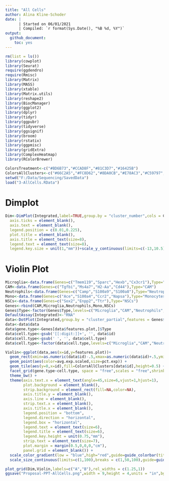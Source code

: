```yaml
---
title: "All Cells"
author: Alina Kline-Schoder
date: | 
      | Started on 06/01/2021
      | Compiled: `r format(Sys.Date(), "%B %d, %Y")`
output:
  github_document:
    toc: yes
---
```



```r
rm(list = ls())
library(cowplot)
library(Seurat)
require(ggdendro)
require(Rmisc)
library(Matrix)
library(MASS)
library(xtable)
library(Matrix.utils)
library(reshape2)
library(BiocManager)
library(ggplot2)
library(dplyr)
library(tidyr)
library(ggpubr)
library(tidyverse)
library(ggsignif)
library(broom)
library(rstatix)
library(ggpmisc)
library(gridExtra)
library(ComplexHeatmap)
library(RColorBrewer)

ColorsTreatment<-c("#BD6B73","#CCAD8F","#81C3D7","#16425B")
ColorsAllClusters<-c("#66C2A5","#FC8D62","#8DA0CB","#E78AC3","#C59797","#A6D854","#FFD92F","#BA95C7","#D3D942","#FFD92F","#B1A884","#BA95C7")
setwd("F:/Data/Sequencing/SavedData")
load("3-AllCells.RData")
```

# Dimplot
```r
Dim<-DimPlot(Integrated,label=TRUE,group.by = "cluster_number",cols = ColorsAllClusters[1:12],label.box = TRUE)+NoLegend()+scale_color_manual(values = ColorsAllClusters[1:12],labels=levels(Integrated$cluster_full))+theme(
  axis.ticks = element_blank(),
  axis.text = element_blank(),
  legend.position = c(0.01,0.225),
  plot.title = element_blank(),
  axis.title = element_text(size=8),
  legend.text = element_text(size=8),
  legend.key.size = unit(1,"mm"))+scale_y_continuous(limits=c(-13,10.5))+scale_x_continuous(limits=c(-20,7))
```

# Violin Plot
```r
Microglia<-data.frame(Genes=c("Tmem119","Sparc","Hexb","Cx3cr1"),Type="Microglia")
CAM<-data.frame(Genes=c("Tgfbi","Ms4a7","H2-Aa","Cd44"),Type="CAM")
Neutrophils<-data.frame(Genes=c("Camp","S100a9","S100a8"),Type="Neutrophils")
Mono<-data.frame(Genes=c("Ace","S100a4","Ccr2","Napsa"),Type="Monocytes")
NSCs<-data.frame(Genes=c("Sox2","Enpp2","Ttr"),Type="NSCs")
Genes<-rbind(CAM,Microglia,Neutrophils,Mono,NSCs)
Genes$Type<-factor(Genes$Type,levels=c("Microglia","CAM","Neutrophils","Monocytes","NSCs"))
DefaultAssay(Integrated)<-"RNA"
data<-DotPlot(Integrated,group.by = "cluster_partial",features = Genes$Genes)
data<-data$data
data$gene.type<-Genes[data$features.plot,]$Type
data$cell.type<-gsub('[[:digit:]]+', '', data$id)
data$cell.type<-gsub(' ', '', data$cell.type)
data$cell.type<-factor(data$cell.type,levels=c("Microglia","CAM","Neutrophils","Monocytes","NSCs"))

Violin<-ggplot(data,aes(x=id,y=features.plot))+
  geom_rect(xmin=as.numeric(data$id)-.5,xmax=as.numeric(data$id)+.5,ymin=-Inf,ymax=Inf,fill=ColorsAllClusters[data$id],alpha=0.025) +
  geom_point(aes(color=avg.exp.scaled,size=pct.exp)) +
  geom_tile(aes(y=0,x=id),fill=ColorsAllClusters[data$id],height=0.5) + 
  facet_grid(gene.type~cell.type, space = "free",scales = "free",shrink=FALSE) +
  theme_bw() +
  theme(axis.text.x = element_text(angle=45,size=6,vjust=1,hjust=1),
        plot.background = element_blank(),
        strip.background = element_rect(fill=NA,color=NA),
        axis.title.y = element_blank(),
        axis.line = element_blank(),
        strip.text.x = element_blank(),
        axis.title.x = element_blank(),
        legend.position = "bottom",
        legend.direction = "horizontal",
        legend.box = "horizontal",
        legend.text = element_text(size=6),
        legend.title = element_text(size=6),
        legend.key.height = unit(0.75,"mm"),
        strip.text = element_text(size=7),
        plot.margin = margin(0.5,0,0,0,"cm"),
        panel.grid = element_blank()) + 
  scale_color_gradient(low = "blue",high="red",guide=guide_colorbar(title.position = "top",title="Expression"))+
  scale_size_continuous(limits=c(1,100),breaks = c(1,50,100),guide=guide_legend(title.position = "top",title = "Cells Expressing (%)"),range=c(0.1,3))
```

```r
plot_grid(Dim,Violin,labels=c("A","B"),rel_widths = c(1.25,1))
ggsave("Proposal-PPT-AllCells.png",width = 9,height = 4,units = "in",bg="white")
```

